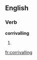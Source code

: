 
==English==

===Verb===
'''corrivalling'''

# {{present participle of|[[corrival]]}}

[[fr:corrivalling]]
